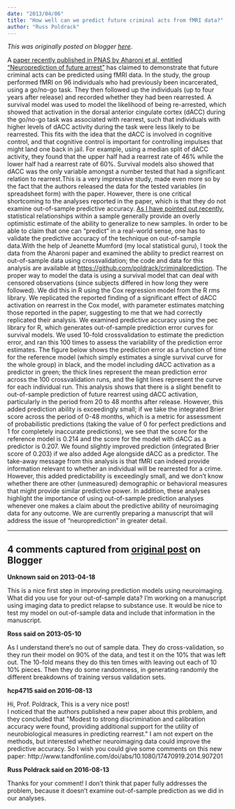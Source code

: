 ```yaml
---
date: "2013/04/06"
title: "How well can we predict future criminal acts from fMRI data?"
author: "Russ Poldrack"
---
```


*This was originally posted on blogger [here](https://russpoldrack.blogspot.com/2013/04/how-well-can-we-predict-future-criminal.html)*.

A [paper recently published in PNAS by Aharoni et al. entitled "Neuroprediction of future arrest"](http://www.pnas.org/content/early/2013/03/19/1219302110) has claimed to demonstrate that future criminal acts can be predicted using fMRI data.  In the study, the group performed fMRI on 96 individuals who had previously been incarcerated, using a go/no-go task.  They then followed up the individuals (up to four years after release) and recorded whether they had been rearrested.  A survival model was used to model the likelihood of being re-arrested, which showed that activation in the dorsal anterior cingulate cortex (dACC) during the go/no-go task was associated with rearrest, such that individuals with higher levels of dACC activity during the task were less likely to be rearrested.  This fits with the idea that the dACC is involved in cognitive control, and that cognitive control is important for controlling impulses that might land one back in jail.  For example, using a median split of dACC activity, they found that the upper half had a rearrest rate of 46% while the lower half had a rearrest rate of 60%.  Survival models also showed that dACC was the only variable amongst a number tested that had a significant relation to rearrest.This is a very impressive study, made even more so by the fact that the authors released the data for the tested variables (in spreadsheet form) with the paper.  However, there is one critical shortcoming to the analyses reported in the paper, which is that they do not examine out-of-sample predictive accuracy.  [As I have pointed out recently](http://www.russpoldrack.org/2012/12/the-perils-of-leave-one-out.html), statistical relationships within a sample generally provide an overly optimistic estimate of the ability to generalize to new samples.  In order to be able to claim that one can "predict" in a real-world sense, one has to validate the predictive accuracy of the technique on out-of-sample data.With the help of Jeanette Mumford (my local statistical guru), I took the data from the Aharoni paper and examined the ability to predict rearrest on out-of-sample data using crossvalidation; the code and data for this analysis are available at [https://github.com/poldrack/criminalprediction](https://github.com/poldrack/criminalprediction).  The proper way to model the data is using a survival model that can deal with censored observations (since subjects differed in how long they were followed).  We did this in R using the Cox regression model from the R rms library.  We replicated the reported finding of a significant effect of dACC activation on rearrest in the Cox model, with parameter estimates matching those reported in the paper, suggesting to me that we had correctly replicated their analysis.  We examined predictive accuracy using the pec library for R, which generates out-of-sample prediction error curves for survival models.  We used 10-fold crossvalidation to estimate the prediction error, and ran this 100 times to assess the variability of the prediction error estimates. The figure below shows the prediction error as a function of time for the reference model (which simply estimates a single survival curve for the whole group) in black, and the model including dACC activation as a predictor in green; the thick lines represent the mean prediction error across the 100 crossvalidation runs, and the light lines represent the curve for each individual run.  This analysis shows that there is a slight benefit to out-of-sample prediction of future rearrest using dACC activation, particularly in the period from 20 to 48 months after release.  However, this added prediction ability is exceedingly small; if we take the integrated Brier score across the period of 0-48 months, which is a metric for assessment of probabilistic predictions (taking the value of 0 for perfect predictions and 1 for completely inaccurate predictions), we see that the score for the reference model is 0.214 and the score for the model with dACC as a predictor is 0.207. We found slightly improved prediction (integrated Brier score of 0.203) if we also added Age alongside dACC as a predictor.  The take-away message from this analysis is that fMRI can indeed provide information relevant to whether an individual will be rearrested for a crime.  However, this added predictability is exceedingly small, and we don't know whether there are other (unmeasured) demographic or behavioral measures that might provide similar predictive power.  In addition, these analyses highlight the importance of using out-of-sample prediction analyses whenever one makes a claim about the predictive ability of neuroimaging data for any outcome.  We are currently preparing a manuscript that will address the issue of "neuroprediction" in greater detail.  

---

## 4 comments captured from [original post](https://russpoldrack.blogspot.com/2013/04/how-well-can-we-predict-future-criminal.html) on Blogger

**Unknown said on 2013-04-18**

This is a nice first step in improving prediction models using neuroimaging. What did you use for your out-of-sample data? I'm working on a manuscript using imaging data to predict relapse to substance use. It would be nice to test my model on out-of-sample data and include that information in the manuscript.

**Ross said on 2013-05-10**

As I understand there's no out of sample data.  They do cross-validation, so they run their model on 90% of the data, and test it on the 10% that was left out.  The 10-fold means they do this ten times with leaving out each of 10 10% pieces.  Then they do some randomness, in generating randomly the different breakdowns of training versus validation sets.

**hcp4715 said on 2016-08-13**

Hi, Prof. Poldrack, This is a very nice post!<br />I noticed that the authors published a new paper about this problem, and they concluded that &quot;Modest to strong discrimination and calibration accuracy were found, providing additional support for the utility of neurobiological measures in predicting rearrest.&quot; I am not expert on the methods, but interested whether neuroimaging data could improve the predictive accuracy. So I wish you could give some comments on this new paper: http://www.tandfonline.com/doi/abs/10.1080/17470919.2014.907201

**Russ Poldrack said on 2016-08-13**

Thanks for your comment!  I don't think that paper fully addresses the problem, because it doesn't examine out-of-sample prediction as we did in our analyses.

